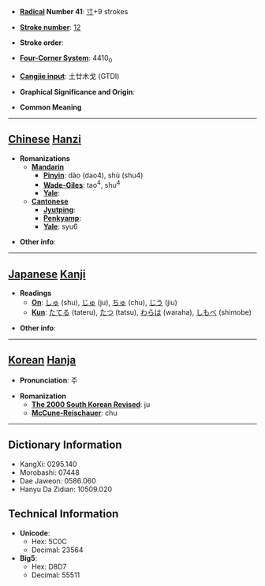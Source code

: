 * '''[[Wiktionary:Chinese radical index| Radical]] Number 41''': [[Wiktionary:Chinese radical index 寸|寸]]+9 strokes

* '''[[Wiktionary:Chinese total strokes index|Stroke number]]''': [[Wiktionary:Chinese total strokes index 12|12]]

* '''Stroke order''': 

* '''[[Wiktionary:Chinese four corner index|Four-Corner System]]''': 4410<sub>0</sub>

* '''[[Wiktionary:Chinese Cangjie index|Cangjie input]]''': 土廿木戈 (GTDI)

* '''Graphical Significance and Origin''': 

* '''Common Meaning'''

----

== [[Chinese]] [[Hanzi]] ==

* '''Romanizations'''
** '''[[Mandarin]]'''
*** '''[[Pinyin]]''': dào (dao4), shù (shu4)
*** '''[[Wade-Giles]]''': tao<sup>4</sup>, shu<sup>4</sup>
*** '''[[Yale]]''': 
** '''[[Cantonese]]'''
*** '''[[Jyutping]]''':
*** '''[[Penkyamp]]''': 
*** '''[[Yale]]''': syu6

* '''Other info''': 

----

== [[Japanese]] [[Kanji]] ==

* '''Readings'''
** '''[[On]]''': [[しゅ]] (shu), [[じゅ]] (ju), [[ちゅ]] (chu), [[じう]] (jiu)
** '''[[Kun]]''': [[たてる]] (tateru), [[たつ]] (tatsu), [[わらは]] (waraha), [[しもべ]] (shimobe)

* '''Other info''':  

----

== [[Korean]] [[Hanja]] ==

* '''Pronunciation''': 주

* '''Romanization'''
** '''[[The 2000 South Korean Revised Romanization|The 2000 South Korean Revised]]''': ju
** '''[[McCune-Reischauer]]''': chu

----

== Dictionary Information ==

* KangXi: 0295.140
* Morobashi: 07448
* Dae Jaweon: 0586.060
* Hanyu Da Zidian: 10509.020

== Technical Information ==

* '''Unicode''':
** Hex: 5C0C
** Decimal: 23564
* '''Big5''':
** Hex: D8D7
** Decimal: 55511